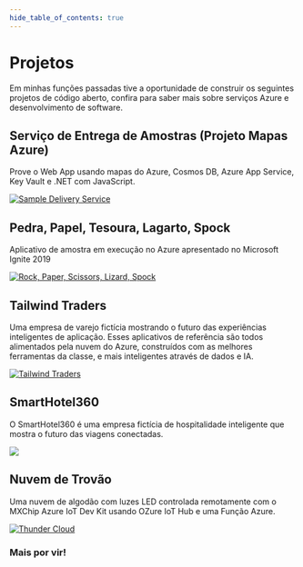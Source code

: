 ```yaml
---
hide_table_of_contents: true
---
```

# Projetos

Em minhas funções passadas tive a oportunidade de construir os seguintes projetos de código aberto, confira para saber mais sobre serviços Azure e desenvolvimento de software.

## Serviço de Entrega de Amostras (Projeto Mapas Azure)

Prove o Web App usando mapas do Azure, Cosmos DB, Azure App Service, Key Vault e .NET com JavaScript.

[![Sample Delivery Service](https://raw.githubusercontent.com/dsanchezcr/SampleDeliveryService/main/Images/App.gif)](https://github.com/dsanchezcr/SampleDeliveryService)

## Pedra, Papel, Tesoura, Lagarto, Spock

Aplicativo de amostra em execução no Azure apresentado no Microsoft Ignite 2019

[![Rock, Paper, Scissors, Lizard, Spock](https://raw.githubusercontent.com/microsoft/RockPaperScissorsLizardSpock/main/Documents/Images/RPSLS.gif)](https://github.com/microsoft/RockPaperScissorsLizardSpock)

## Tailwind Traders

Uma empresa de varejo fictícia mostrando o futuro das experiências inteligentes de aplicação. Esses aplicativos de referência são todos alimentados pela nuvem do Azure, construídos com as melhores ferramentas da classe, e mais inteligentes através de dados e IA.

[![Tailwind Traders](https://raw.githubusercontent.com/microsoft/TailwindTraders/master/Documents/Images/Logo.png)](https://github.com/microsoft/TailwindTraders)

## SmartHotel360

O SmartHotel360 é uma empresa fictícia de hospitalidade inteligente que mostra o futuro das viagens conectadas.

[![](https://raw.githubusercontent.com/microsoft/SmartHotel360/master/Documents/Images/Logo.png)](https://github.com/microsoft/SmartHotel360)

## Nuvem de Trovão

Uma nuvem de algodão com luzes LED controlada remotamente com o MXChip Azure IoT Dev Kit usando OZure IoT Hub e uma Função Azure.

[![Thunder Cloud](https://raw.githubusercontent.com/dsanchezcr/Thundercloud/main/Images/Thundercloud.gif)](https://github.com/dsanchezcr/Thundercloud)

### Mais por vir!